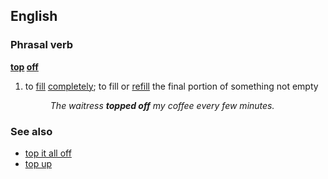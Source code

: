 ==English==
===Phrasal verb===
'''[[top]] [[off]]'''
#to [[fill]] [[completely]]; to fill or [[refill]] the final portion of something not empty
#:''The waitress '''topped off''' my coffee every few minutes.''

===See also===
*[[top it all off]]
*[[top up]]